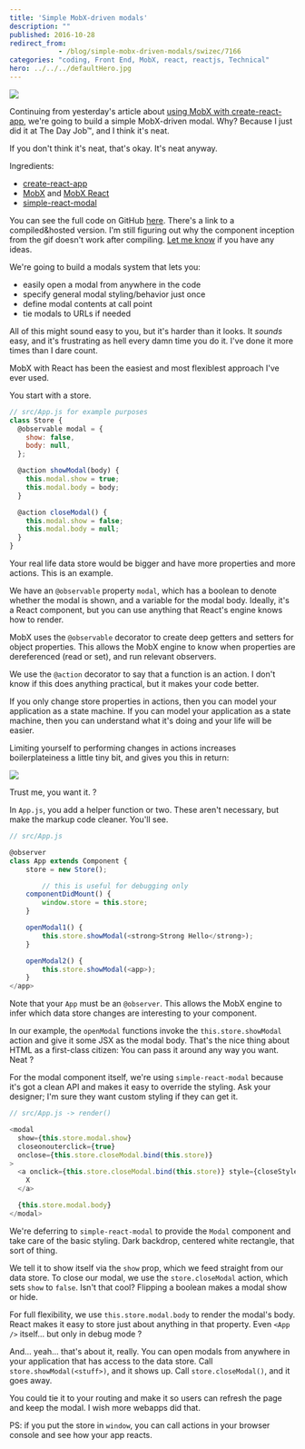 ```yaml
---
title: 'Simple MobX-driven modals'
description: ""
published: 2016-10-28
redirect_from: 
            - /blog/simple-mobx-driven-modals/swizec/7166
categories: "coding, Front End, MobX, react, reactjs, Technical"
hero: ../../../defaultHero.jpg
---
```

![](./img/blog-wp-content-uploads-2016-10-modal-inception.gif)

Continuing from yesterday&#x27;s article about [using MobX with create-react-app](link), we&#x27;re going to build a simple MobX-driven modal. Why? Because I just did it at The Day Job™, and I think it&#x27;s neat.

If you don&#x27;t think it&#x27;s neat, that&#x27;s okay. It&#x27;s neat anyway.

Ingredients:

- [create-react-app](https://github.com/facebookincubator/create-react-app)
- [MobX](https://github.com/mobxjs/mobx) and [MobX React](https://github.com/mobxjs/mobx-react)
- [simple-react-modal](https://github.com/legitcode/modal)

You can see the full code on GitHub [here](https://github.com/Swizec/mobx-modal). There&#x27;s a link to a compiled&amp;hosted version. I&#x27;m still figuring out why the component inception from the gif doesn&#x27;t work after compiling. [Let me know](mailto:swizec@swizec.com) if you have any ideas.

We&#x27;re going to build a modals system that lets you:

- easily open a modal from anywhere in the code
- specify general modal styling/behavior just once
- define modal contents at call point
- tie modals to URLs if needed

All of this might sound easy to you, but it&#x27;s harder than it looks. It _sounds_ easy, and it&#x27;s frustrating as hell every damn time you do it. I&#x27;ve done it more times than I dare count.

MobX with React has been the easiest and most flexiblest approach I&#x27;ve ever used.

You start with a store.

```javascript
// src/App.js for example purposes
class Store {
  @observable modal = {
    show: false,
    body: null,
  };

  @action showModal(body) {
    this.modal.show = true;
    this.modal.body = body;
  }

  @action closeModal() {
    this.modal.show = false;
    this.modal.body = null;
  }
}
```

Your real life data store would be bigger and have more properties and more actions. This is an example.

We have an `@observable` property `modal`, which has a boolean to denote whether the modal is shown, and a variable for the modal body. Ideally, it&#x27;s a React component, but you can use anything that React&#x27;s engine knows how to render.

MobX uses the `@observable` decorator to create deep getters and setters for object properties. This allows the MobX engine to know when properties are dereferenced (read or set), and run relevant observers.

We use the `@action` decorator to say that a function is an action. I don&#x27;t know if this does anything practical, but it makes your code better.

If you only change store properties in actions, then you can model your application as a state machine. If you can model your application as a state machine, then you can understand what it&#x27;s doing and your life will be easier.

Limiting yourself to performing changes in actions increases boilerplateiness a little tiny bit, and gives you this in return:

![](./img/blog-wp-content-uploads-2016-10-mobx-debugging.gif)

Trust me, you want it. ?

In `App.js`, you add a helper function or two. These aren&#x27;t necessary, but make the markup code cleaner. You&#x27;ll see.

```javascript
// src/App.js

@observer
class App extends Component {
    store = new Store();

        // this is useful for debugging only
    componentDidMount() {
        window.store = this.store;
    }

    openModal1() {
        this.store.showModal(<strong>Strong Hello</strong>);
    }

    openModal2() {
        this.store.showModal(<app>);
    }
</app>
```

Note that your `App` must be an `@observer`. This allows the MobX engine to infer which data store changes are interesting to your component.

In our example, the `openModal` functions invoke the `this.store.showModal` action and give it some JSX as the modal body. That&#x27;s the nice thing about HTML as a first-class citizen: You can pass it around any way you want. Neat ?

For the modal component itself, we&#x27;re using `simple-react-modal` because it&#x27;s got a clean API and makes it easy to override the styling. Ask your designer; I&#x27;m sure they want custom styling if they can get it.

```javascript
// src/App.js -> render()

<modal
  show={this.store.modal.show}
  closeonouterclick={true}
  onclose={this.store.closeModal.bind(this.store)}
>
  <a onclick={this.store.closeModal.bind(this.store)} style={closeStyle}>
    X
  </a>

  {this.store.modal.body}
</modal>
```

We&#x27;re deferring to `simple-react-modal` to provide the `Modal` component and take care of the basic styling. Dark backdrop, centered white rectangle, that sort of thing.

We tell it to show itself via the `show` prop, which we feed straight from our data store. To close our modal, we use the `store.closeModal` action, which sets `show` to `false`. Isn&#x27;t that cool? Flipping a boolean makes a modal show or hide.

For full flexibility, we use `this.store.modal.body` to render the modal&#x27;s body. React makes it easy to store just about anything in that property. Even `<App />` itself… but only in debug mode ?

And… yeah… that&#x27;s about it, really. You can open modals from anywhere in your application that has access to the data store. Call `store.showModal(<stuff>)`, and it shows up. Call `store.closeModal()`, and it goes away.

You could tie it to your routing and make it so users can refresh the page and keep the modal. I wish more webapps did that.

PS: if you put the store in `window`, you can call actions in your browser console and see how your app reacts.

